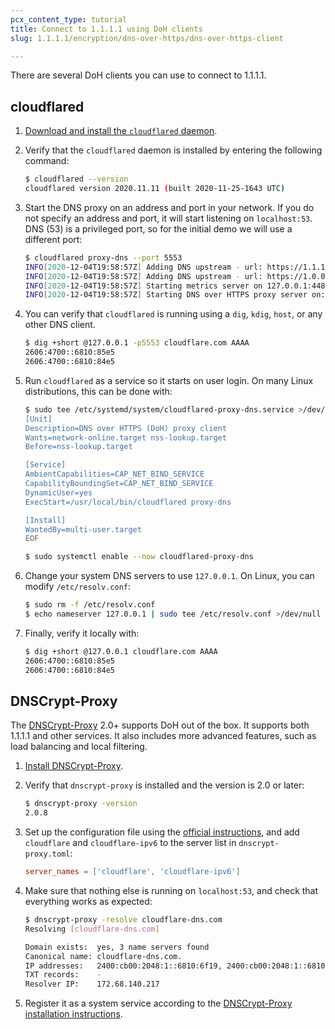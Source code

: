 ```yaml
---
pcx_content_type: tutorial
title: Connect to 1.1.1.1 using DoH clients
slug: 1.1.1.1/encryption/dns-over-https/dns-over-https-client

---
```


There are several DoH clients you can use to connect to 1.1.1.1.

## cloudflared

1. [Download and install the `cloudflared` daemon](/cloudflare-one/connections/connect-networks/downloads/).

2. Verify that the `cloudflared` daemon is installed by entering the following command:

   ```sh
   $ cloudflared --version
   cloudflared version 2020.11.11 (built 2020-11-25-1643 UTC)
   ```

3. Start the DNS proxy on an address and port in your network. If you do not specify an address and port, it will start listening on `localhost:53`. DNS (53) is a privileged port, so for the initial demo we will use a different port:

   ```sh
   $ cloudflared proxy-dns --port 5553
   INFO[2020-12-04T19:58:57Z] Adding DNS upstream - url: https://1.1.1.1/dns-query
   INFO[2020-12-04T19:58:57Z] Adding DNS upstream - url: https://1.0.0.1/dns-query
   INFO[2020-12-04T19:58:57Z] Starting metrics server on 127.0.0.1:44841/metrics
   INFO[2020-12-04T19:58:57Z] Starting DNS over HTTPS proxy server on: dns://localhost:5553
   ```

4. You can verify that `cloudflared` is running using a `dig`, `kdig`, `host`, or any other DNS client.

   ```sh
   $ dig +short @127.0.0.1 -p5553 cloudflare.com AAAA
   2606:4700::6810:85e5
   2606:4700::6810:84e5
   ```

5. Run `cloudflared` as a service so it starts on user login. On many Linux distributions, this can be done with:

   ```bash
   $ sudo tee /etc/systemd/system/cloudflared-proxy-dns.service >/dev/null <<EOF
   [Unit]
   Description=DNS over HTTPS (DoH) proxy client
   Wants=network-online.target nss-lookup.target
   Before=nss-lookup.target

   [Service]
   AmbientCapabilities=CAP_NET_BIND_SERVICE
   CapabilityBoundingSet=CAP_NET_BIND_SERVICE
   DynamicUser=yes
   ExecStart=/usr/local/bin/cloudflared proxy-dns

   [Install]
   WantedBy=multi-user.target
   EOF

   $ sudo systemctl enable --now cloudflared-proxy-dns
   ```

6. Change your system DNS servers to use `127.0.0.1`. On Linux, you can modify `/etc/resolv.conf`:

   ```sh
   $ sudo rm -f /etc/resolv.conf
   $ echo nameserver 127.0.0.1 | sudo tee /etc/resolv.conf >/dev/null
   ```

7. Finally, verify it locally with:

   ```sh
   $ dig +short @127.0.0.1 cloudflare.com AAAA
   2606:4700::6810:85e5
   2606:4700::6810:84e5
   ```

## DNSCrypt-Proxy

The [DNSCrypt-Proxy](https://dnscrypt.info) 2.0+ supports DoH out of the box. It supports both 1.1.1.1 and other services. It also includes more advanced features, such as load balancing and local filtering.

1. [Install DNSCrypt-Proxy](https://github.com/jedisct1/dnscrypt-proxy/wiki/installation).

2. Verify that `dnscrypt-proxy` is installed and the version is 2.0 or later:

   ```sh
   $ dnscrypt-proxy -version
   2.0.8
   ```

3. Set up the configuration file using the [official instructions](https://github.com/jedisct1/dnscrypt-proxy/wiki/installation#setting-up-dnscrypt-proxy), and add `cloudflare` and `cloudflare-ipv6` to the server list in `dnscrypt-proxy.toml`:

   ```toml
   server_names = ['cloudflare', 'cloudflare-ipv6']
   ```

4. Make sure that nothing else is running on `localhost:53`, and check that everything works as expected:

   ```sh
   $ dnscrypt-proxy -resolve cloudflare-dns.com
   Resolving [cloudflare-dns.com]

   Domain exists:  yes, 3 name servers found
   Canonical name: cloudflare-dns.com.
   IP addresses:   2400:cb00:2048:1::6810:6f19, 2400:cb00:2048:1::6810:7019, 104.16.111.25, 104.16.112.25
   TXT records:    -
   Resolver IP:    172.68.140.217
   ```

5. Register it as a system service according to the [DNSCrypt-Proxy installation instructions](https://github.com/jedisct1/dnscrypt-proxy/wiki/installation).
